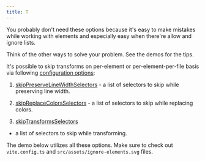```yaml
---
title: T
---
```


<ClientCheckbox />

<Aside type="tip">
You probably don't need these options because it's easy to make mistakes while working with elements and especially easy
when there're allow and ignore lists.

Think of the other ways to solve your problem. See the demos for the tips.
</Aside>

It's possible to skip transforms on per-element or per-element-per-file basis via following
[configuration options](./loader-api-reference/interfaces/svgloaderoptions):

1. [skipPreserveLineWidthSelectors](./loader-api-reference/interfaces/svgloaderoptions/#skiptransformsselectors) -
a list of selectors to skip while preserving line width.

1. <Badge variant="caution" text="Build time impact" /> [skipReplaceColorsSelectors](./loader-api-reference/interfaces/svgloaderoptions/#skipreplacecolorsselectors) -
a list of selectors to skip while replacing colors.

1. <Badge variant="caution" text="Build time impact" /> [skipTransformsSelectors](./loader-api-reference/interfaces/svgloaderoptions/#skiptransformsselectors)
- a list of selectors to skip while transforming.

The demo below utilizes all these options. Make sure to check out `vite.config.ts` and `src/assets/ignore-elements.svg`
files.
